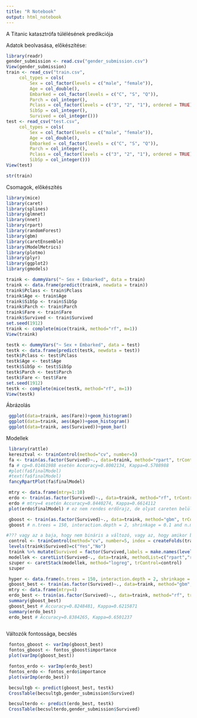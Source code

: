 ---
title: "R Notebook"
output: html_notebook
---

A Titanic katasztrófa túlélésének predikciója

Adatok beolvasása, előkészítése:

```{r}
library(readr)
gender_submission <- read.csv("gender_submission.csv")
View(gender_submission)
train <- read_csv("train.csv", 
     col_types = cols(
         Sex = col_factor(levels = c("male", "female")),
         Age = col_double(), 
         Embarked = col_factor(levels = c("C", "S", "Q")), 
         Parch = col_integer(), 
         Pclass = col_factor(levels = c("3", "2", "1"), ordered = TRUE), 
         SibSp = col_integer(), 
         Survived = col_integer()))
test <- read_csv("test.csv", 
     col_types = cols(
         Sex = col_factor(levels = c("male", "female")),
         Age = col_double(), 
         Embarked = col_factor(levels = c("C", "S", "Q")), 
         Parch = col_integer(), 
         Pclass = col_factor(levels = c("3", "2", "1"), ordered = TRUE), 
         SibSp = col_integer()))
View(test)
```


```{r}
str(train)
```


Csomagok, előkészítés
```{r, warning=FALSE}
library(mice)
library(caret)
library(splines)
library(glmnet)
library(nnet)
library(rpart)
library(randomForest)
library(gbm)
library(caretEnsemble)
library(ModelMetrics)
library(plotmo)
library(plyr)
library(ggplot2)
library(gmodels)

traink <- dummyVars("~ Sex + Embarked", data = train)
traink <- data.frame(predict(traink, newdata = train))
traink$Pclass <- train$Pclass
traink$Age <- train$Age
traink$SibSp <- train$SibSp
traink$Parch <- train$Parch
traink$Fare <- train$Fare
traink$Survived <- train$Survived
set.seed(1912)
traink <- complete(mice(traink, method="rf", m=1))
View(traink)

testk <- dummyVars("~ Sex + Embarked", data = test)
testk <- data.frame(predict(testk, newdata = test))
testk$Pclass <- test$Pclass
testk$Age <- test$Age
testk$SibSp <- test$SibSp
testk$Parch <- test$Parch
testk$Fare <- test$Fare
set.seed(1912)
testk <- complete(mice(testk, method="rf", m=1))
View(testk)
```

Ábrázolás
```{r}
 ggplot(data=traink, aes(Fare))+geom_histogram()
 ggplot(data=traink, aes(Age))+geom_histogram()
 ggplot(data=traink, aes(Survived))+geom_bar()
```


Modellek
```{r}
 library(rattle)
 keresztval <- trainControl(method="cv", number=5)
 fa <- train(as.factor(Survived)~., data=traink, method="rpart", trControl=keresztval)
 fa # cp=0.01461988 esetén Accuracy=0.8002134, Kappa=0.5708988
 #plot(fa$finalModel)
 #text(fa$finalModel)
 fancyRpartPlot(fa$finalModel)
```
```{r}
 mtry <- data.frame(mtry=1:10)
 erdo <- train(as.factor(Survived)~., data=traink, method="rf", trControl=keresztval, ntree=30, tuneGrid=mtry)
 erdo # mtry=4 esetén Accuracy=0.8440274, Kappa=0.6614112
 plot(erdo$finalModel) # ez nem rendes erdőrajz, de olyat careten belül nem találtam
```

```{r}
 gboost <- train(as.factor(Survived)~., data=traink, method="gbm", trControl=keresztval)
 gboost # n.trees = 150, interaction.depth = 2, shrinkage = 0.1 and n.minobsinnode = 10 esetén Accuracy=0.8249262, Kappa=0.6225874
```

```{r}
#??? vagy az a baja, hogy nem bináris a változó, vagy az, hogy amikor bináris, akkor a kategóriák nevében szám áll az első helyen; szóval nem tudom, mit kezdjek vele
 control <- trainControl(method="cv", number=5, index = createFolds(traink$Survived, 5), savePredictions="final")
 levels(traink$Survived)=c("Yes","No")
 traink %>% mutate(Survived = factor(Survived,labels = make.names(levels(Survived))))
 modellek <- caretList(Survived~., data=traink, methodList=c("rpart","rf","glmnet"), trControl=control)
 szuper <- caretStack(modellek, method="logreg", trControl=control)
 szuper
```

```{r}
 hyper <- data.frame(n.trees = 150, interaction.depth = 2, shrinkage = 0.1, n.minobsinnode = 10)
 gboost_best <- train(as.factor(Survived)~., data=traink, method="gbm", trControl=keresztval, tuneGrid=hyper)
 mtry <- data.frame(mtry=4)
 erdo_best <- train(as.factor(Survived)~., data=traink, method="rf", trControl=keresztval, ntree=30, tuneGrid=mtry)
 summary(gboost_best)
 gboost_best # Accuracy=0.8248481, Kappa=0.6215871
 summary(erdo_best)
 erdo_best # Accuracy=0.8384265, Kappa=0.6501237
 
```

Változók fontossága, becslés
```{r}
 fontos_gboost <- varImp(gboost_best)
 fontos_gboost <- fontos_gboost$importance
 plot(varImp(gboost_best))
```
```{r}
 fontos_erdo <- varImp(erdo_best)
 fontos_erdo <- fontos_erdo$importance
 plot(varImp(erdo_best))
```
```{r}
 becsultgb <- predict(gboost_best, testk)
 CrossTable(becsultgb,gender_submission$Survived)
```
```{r}
 becsulterdo <- predict(erdo_best, testk)
 CrossTable(becsulterdo,gender_submission$Survived)
```









